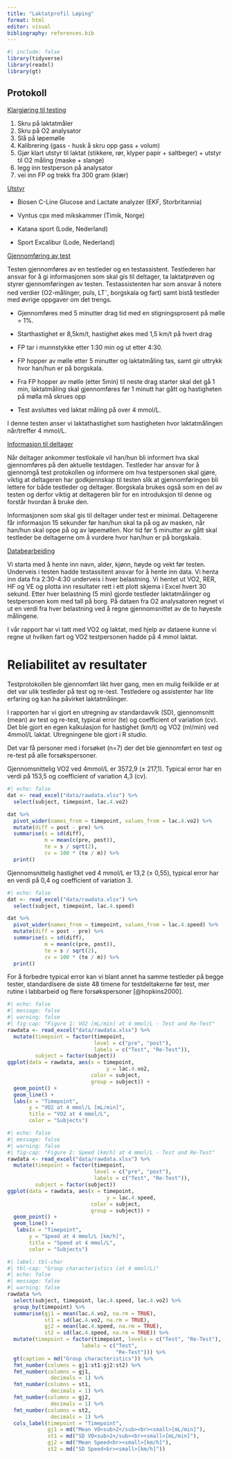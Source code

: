 ```yaml
---
title: "Laktatprofil Løping"
format: html
editor: visual
bibliography: references.bib
---
```


```r
#| include: false
library(tidyverse)
library(readxl)
library(gt)
```

## Protokoll

[Klargjøring til testing]{.underline}

1.  Skru på laktatmåler
2.  Skru på O2 analysator
3.  Slå på løpemølle
4.  Kalibrering (gass - husk å skru opp gass + volum)
5.  Gjør klart utstyr til laktat (stikkere, rør, klyper papir + saltbeger) + utstyr til O2 måling (maske + slange)
6.  legg inn testperson på analysator
7.  vei inn FP og trekk fra 300 gram (klær)

[Utstyr]{.underline}

-   Biosen C-Line Glucose and Lactate analyzer (EKF, Storbritannia)

-   Vyntus cpx med mikskammer (Timik, Norge)

-   Katana sport (Lode, Nederland)

-   Sport Excalibur (Lode, Nederland)

[Gjennomføring av test]{.underline}

Testen gjennomføres av en testleder og en testassistent. Testlederen har ansvar for å gi informasjonen som skal gis til deltager, ta laktatprøven og styrer gjennomføringen av testen. Testassistenten har som ansvar å notere ned verdier (O2-målinger, puls, LT^-^, borgskala og fart) samt bistå testleder med øvrige oppgaver om det trengs. 

-   Gjennomføres med 5 minutter drag tid med en stigningsprosent på mølle = 1%.

-   Starthastighet er 8,5km/t, hastighet økes med 1,5 km/t på hvert drag

-   FP tar i munnstykke etter 1:30 min og ut etter 4:30.

-   FP hopper av mølle etter 5 minutter og laktatmåling tas, samt gir uttrykk hvor han/hun er på borgskala.

-   Fra FP hopper av mølle (etter 5min) til neste drag starter skal det gå 1 min, laktatmåling skal gjennomføres før 1 minutt har gått og hastigheten på mølla må skrues opp

-   Test avsluttes ved laktat måling på over 4 mmol/L.

I denne testen anser vi laktathastighet som hastigheten hvor laktatmålingen når/treffer 4 mmol/L.

[Informasjon til deltager]{.underline}

Når deltager ankommer testlokale vil han/hun bli informert hva skal gjennomføres på den aktuelle testdagen. Testleder har ansvar for å gjennomgå test protokollen og informere om hva testpersonen skal gjøre, viktig at deltageren har godkjennskap til testen slik at gjennomføringen bli lettere for både testleder og deltager. Borgskala brukes også som en del av testen og derfor viktig at deltageren blir for en introduksjon til denne og forstår hvordan å bruke den.

Informasjonen som skal gis til deltager under test er minimal. Deltagerene får informasjon 15 sekunder før han/hun skal ta på og av masken, når han/hun skal oppe på og av løpemøllen. Nor tid før 5 minutter av gått skal testleder be deltagerne om å vurdere hvor han/hun er på borgskala.

[Databearbeiding]{.underline}

Vi starta med å hente inn navn, alder, kjønn, høyde og vekt før testen. Underveis i testen hadde testassitent ansvar for å hente inn data. Vi henta inn data fra 2:30-4:30 underveis i hver belastning. Vi hentet ut VO2, RER, HF og VE og plotta inn resultater rett i ett plott skjema i Excel hvert 30 sekund. Etter hver belastning (5 min) gjorde testleder laktatmålinger og testpersonen kom med tall på borg. På dataen fra O2 analysatoren regnet vi ut en verdi fra hver belastning ved å regne gjennomsnittet av de to høyeste målingene.

I vår rapport har vi tatt med VO2 og laktat, med hjelp av dataene kunne vi regne ut hvilken fart og VO2 testpersonen hadde på 4 mmol laktat.

# Reliabilitet av resultater

Testprotokollen ble gjennomført likt hver gang, men en mulig feilkilde er at det var ulik testleder på test og re-test. Testledere og assistenter har lite erfaring og kan ha påvirket laktatmålinger.

I rapporten har vi gjort en utregning av standardavvik (SD), gjennomsnitt (mean) av test og re-test, typical error (te) og coefficient of variation (cv). Det ble gjort en egen kalkulasjon for hastighet (km/t) og VO2 (ml/min) ved 4mmol/L laktat. Utregningene ble gjort i R studio.

Det var få personer med i forsøket (n=7) der det ble gjennomført en test og re-test på alle forsøkspersoner.

Gjennomsnittelig VO2 ved 4mmol/L er 3572,9 (± 217,1). Typical error har en verdi på 153,5 og coefficient of variation 4,3 (cv).

```r
#| echo: false
dat <- read_excel("data/rawdata.xlsx") %>%
  select(subject, timepoint, lac.4.vo2)

dat %>%
  pivot_wider(names_from = timepoint, values_from = lac.4.vo2) %>%
  mutate(diff = post - pre) %>%
  summarise(s = sd(diff),
            m = mean(c(pre, post)),
            te = s / sqrt(2),
            cv = 100 * (te / m)) %>%
  print()
```

Gjennomsnittelig hastighet ved 4 mmol/L er 13,2 (± 0,55), typical error har en verdi på 0,4 og coefficient of variation 3.

```r
#| echo: false
dat <- read_excel("data/rawdata.xlsx") %>%
  select(subject, timepoint, lac.4.speed)

dat %>%
  pivot_wider(names_from = timepoint, values_from = lac.4.speed) %>%
  mutate(diff = post - pre) %>%
  summarise(s = sd(diff),
            m = mean(c(pre, post)),
            te = s / sqrt(2),
            cv = 100 * (te / m)) %>%
  print()
```

For å forbedre typical error kan vi blant annet ha samme testleder på begge tester, standardisere de siste 48 timene for testdeltakerne før test, mer rutine i labbarbeid og flere forsøkspersoner [@hopkins2000].

```r
#| echo: false
#| message: false
#| warning: false
#| fig-cap: "Figure 1: VO2 [mL/min] at 4 mmol/L - Test and Re-Test"
rawdata <- read_excel("data/rawdata.xlsx") %>%
  mutate(timepoint = factor(timepoint,
                            level = c("pre", "post"),
                            labels = c("Test", "Re-Test")),
         subject = factor(subject))
ggplot(data = rawdata, aes(x = timepoint, 
                                y = lac.4.vo2,
                           color = subject,
                           group = subject)) +
  geom_point() +
  geom_line() +
  labs(x = "Timepoint", 
       y = "VO2 at 4 mmol/L [mL/min]", 
       title = "VO2 at 4 mmol/L",
       color = "Subjects")
```

```r
#| echo: false
#| message: false
#| warning: false
#| fig-cap: "Figure 2: Speed [km/h] at 4 mmol/L - Test and Re-Test"
rawdata <- read_excel("data/rawdata.xlsx") %>%
  mutate(timepoint = factor(timepoint,
                            level = c("pre", "post"),
                            labels = c("Test", "Re-Test")),
         subject = factor(subject))
ggplot(data = rawdata, aes(x = timepoint, 
                                y = lac.4.speed,
                           color = subject,
                           group = subject)) +
  geom_point() +
  geom_line() +
   labs(x = "Timepoint", 
       y = "Speed at 4 mmol/L [km/h]", 
       title = "Speed at 4 mmol/L",
       color = "Subjects")

```

```r
#| label: tbl-char
#| tbl-cap: "Group characteristics (at 4 mmol/L)"
#| echo: false
#| message: false
#| warning: false
rawdata %>%
  select(subject, timepoint, lac.4.speed, lac.4.vo2) %>%
  group_by(timepoint) %>%
  summarise(gj1 = mean(lac.4.vo2, na.rm = TRUE),
            st1 = sd(lac.4.vo2, na.rm = TRUE),
            gj2 = mean(lac.4.speed, na.rm = TRUE),
            st2 = sd(lac.4.speed, na.rm = TRUE)) %>%
  mutate(timepoint = factor(timepoint, levels = c("Test", "Re-Test"),
                        labels = c("Test",
                                   "Re-Test"))) %>%
  gt(caption = md("Group characteristics")) %>%
  fmt_number(columns = gj1:st1:gj2:st2) %>%
  fmt_number(columns = gj1,
              decimals = 1) %>%
  fmt_number(columns = st1,
              decimals = 1) %>%
  fmt_number(columns = gj2,
              decimals = 1) %>%
  fmt_number(columns = st2,
              decimals = 1) %>%
  cols_label(timepoint = "Timepoint",
             gj1 = md("Mean VO<sub>2</sub><br><small>[mL/min]"),
             st1 = md("SD VO<sub>2</sub><br><small>[mL/min]"),
             gj2 = md("Mean Speed<br><small>[km/h]"),
             st2 = md("SD Speed<br><small>[km/h]"))
  
```
